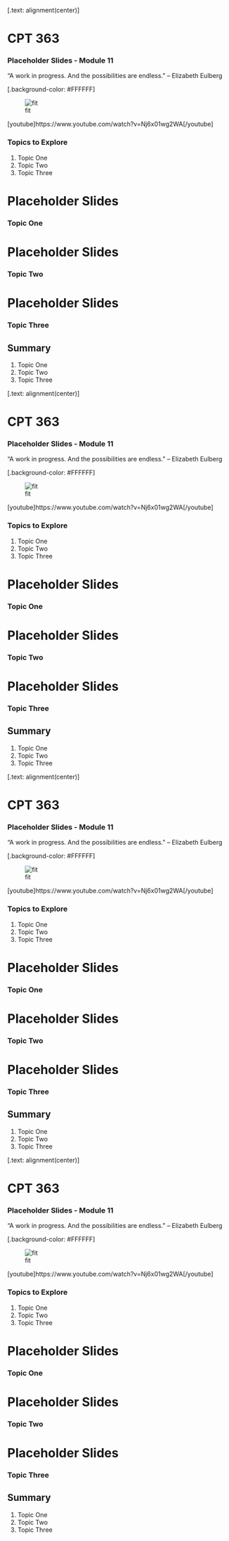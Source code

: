 [.text: alignment(center)]


# CPT 363


### Placeholder Slides - Module 11

"A work in progress. And the possibilities are endless."
-- Elizabeth Eulberg

[.background-color: #FFFFFF]

![fit](https://hibbittsdesign.org/images/ux-toolkit-8-no-numbers.png "Diagram of user experience design process/techniques")

[youtube]https://www.youtube.com/watch?v=Nj6x01wg2WA[/youtube]


### Topics to Explore {.unnumbered}

1. Topic One
2. Topic Two
3. Topic Three


# Placeholder Slides


### Topic One


# Placeholder Slides


### Topic Two


# Placeholder Slides


### Topic Three


## Summary {.unnumbered}

1. Topic One
2. Topic Two
3. Topic Three

[.text: alignment(center)]


# CPT 363


### Placeholder Slides - Module 11

"A work in progress. And the possibilities are endless."
-- Elizabeth Eulberg

[.background-color: #FFFFFF]

![fit](https://hibbittsdesign.org/images/ux-toolkit-8-no-numbers.png "Diagram of user experience design process/techniques")

[youtube]https://www.youtube.com/watch?v=Nj6x01wg2WA[/youtube]


### Topics to Explore {.unnumbered}

1. Topic One
2. Topic Two
3. Topic Three


# Placeholder Slides


### Topic One


# Placeholder Slides


### Topic Two


# Placeholder Slides


### Topic Three


## Summary {.unnumbered}

1. Topic One
2. Topic Two
3. Topic Three

[.text: alignment(center)]


# CPT 363


### Placeholder Slides - Module 11

"A work in progress. And the possibilities are endless."
-- Elizabeth Eulberg

[.background-color: #FFFFFF]

![fit](https://hibbittsdesign.org/images/ux-toolkit-8-no-numbers.png "Diagram of user experience design process/techniques")

[youtube]https://www.youtube.com/watch?v=Nj6x01wg2WA[/youtube]


### Topics to Explore {.unnumbered}

1. Topic One
2. Topic Two
3. Topic Three


# Placeholder Slides


### Topic One


# Placeholder Slides


### Topic Two


# Placeholder Slides


### Topic Three


## Summary {.unnumbered}

1. Topic One
2. Topic Two
3. Topic Three

[.text: alignment(center)]


# CPT 363


### Placeholder Slides - Module 11

"A work in progress. And the possibilities are endless."
-- Elizabeth Eulberg

[.background-color: #FFFFFF]

![fit](https://hibbittsdesign.org/images/ux-toolkit-8-no-numbers.png "Diagram of user experience design process/techniques")

[youtube]https://www.youtube.com/watch?v=Nj6x01wg2WA[/youtube]


### Topics to Explore {.unnumbered}

1. Topic One
2. Topic Two
3. Topic Three


# Placeholder Slides


### Topic One


# Placeholder Slides


### Topic Two


# Placeholder Slides


### Topic Three


## Summary {.unnumbered}

1. Topic One
2. Topic Two
3. Topic Three
